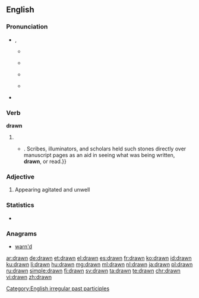==English==

===Pronunciation===
* {{enPR|drôn}}, {{IPA|/drɔːn/}}
** {{a|UK}} {{IPA|[dɹɔːn]}}
** {{a|US}} {{IPA|[dɹɔn]}}
** {{audio|en-us-drawn.ogg|Audio (US)}}
** {{a|US|cot-caught}} {{IPA|[dɹɑn]}}
* {{rhymes|ɔːn}}

===Verb===
'''drawn'''

# {{past participle of|draw|lang=en}}
#*{{quote-magazine|year=2013|month=September-October|author={{w|Henry Petroski}}
|magazine={{w|American Scientist}}|title=[http://www.americanscientist.org/issues/pub/2013/5/the-evolution-of-eyeglasses The Evolution of Eyeglasses]
|passage=The ability of a segment of a glass sphere to magnify whatever is placed before it was known around the year 1000, when the spherical segment was called a reading stone,{{...}}. Scribes, illuminators, and scholars held such stones directly over manuscript pages as an aid in seeing what was being written, '''drawn''', or read.}}

===Adjective===
{{en-adj}}

# Appearing agitated and unwell

===Statistics===
* {{rank|bit|Indian|produce|826|drawn|field|street|attempt}}

===Anagrams===
* [[warn'd#English|warn'd]]

[[Category:English irregular past participles]]

[[ar:drawn]]
[[de:drawn]]
[[et:drawn]]
[[el:drawn]]
[[es:drawn]]
[[fr:drawn]]
[[ko:drawn]]
[[id:drawn]]
[[ku:drawn]]
[[li:drawn]]
[[hu:drawn]]
[[mg:drawn]]
[[ml:drawn]]
[[nl:drawn]]
[[ja:drawn]]
[[pl:drawn]]
[[ru:drawn]]
[[simple:drawn]]
[[fi:drawn]]
[[sv:drawn]]
[[ta:drawn]]
[[te:drawn]]
[[chr:drawn]]
[[vi:drawn]]
[[zh:drawn]]